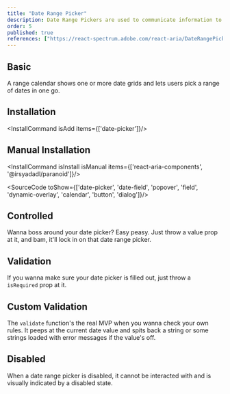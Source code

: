 ```yaml
---
title: "Date Range Picker"
description: Date Range Pickers are used to communicate information to the user.
order: 5
published: true
references: ["https://react-spectrum.adobe.com/react-aria/DateRangePicker.html#props", "https://paranoid.irsyad.co"]
---
```


## Basic

A range calendar shows one or more date grids and lets users pick a range of dates in one go.
<How minW72 toUse="date-and-time/date-range-picker-demo" />

## Installation
<InstallCommand isAdd items={['date-picker']}/>

## Manual Installation

<InstallCommand isInstall isManual items={['react-aria-components', '@irsyadadl/paranoid']}/>

<SourceCode toShow={['date-picker', 'date-field', 'popover', 'field', 'dynamic-overlay', 'calendar', 'button', 'dialog']}/>

## Controlled
Wanna boss around your date picker? Easy peasy. Just throw a value prop at it, and bam, it'll lock in on that date range picker.
<How minW72 toUse="date-and-time/date-range-picker-controlled-demo" />

## Validation
If you wanna make sure your date picker is filled out, just throw a `isRequired` prop at it.
<How minW72 toUse="date-and-time/date-range-picker-validation-demo" />

## Custom Validation
The `validate` function's the real MVP when you wanna check your own rules. It peeps at the current date value and spits back a string or some strings loaded with error messages if the value's off.
<How minW72 toUse="date-and-time/date-range-picker-custom-validation-demo" />

## Disabled
When a date range picker is disabled, it cannot be interacted with and is visually indicated by a disabled state.
<How minW72 toUse="date-and-time/date-range-picker-disabled-demo" />
